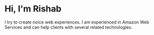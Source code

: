 # Hi, I'm Rishab

I try to create noice web experiences.
I am experienced in Amazon Web Services and can help clients with several related technologies.